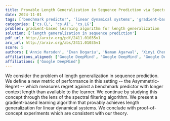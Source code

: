 ```yaml
---
title: Provable Length Generalization in Sequence Prediction via Spectral   Filtering
date: 2024-11-01
tags: ['benchmark predictor', 'linear dynamical systems', 'gradient-based learning algorithm', 'length generalization', 'spectral filtering algorithm', 'Asymmetric-Regret', 'sequence prediction']
categories: ['cs.CL', 'cs.AI', 'cs.LG']
problem: gradient-based learning algorithm for length generalization
solution: ['length generalization in sequence prediction']
pdf_url: http://arxiv.org/pdf/2411.01035v1
arx_url: http://arxiv.org/abs/2411.01035v1
score: 5
authors: ['Annie Marsden', 'Evan Dogariu', 'Naman Agarwal', 'Xinyi Chen', 'Daniel Suo', 'Elad Hazan']
affiliations_aligned: ['Google DeepMind', 'Google DeepMind', 'Google DeepMind', 'Google DeepMind', 'Google DeepMind', 'Google DeepMind']
affiliations: ['Google DeepMind']
---
```



We consider the problem of length generalization in sequence prediction. We define a new metric of performance in this setting -- the Asymmetric-Regret -- which measures regret against a benchmark predictor with longer context length than available to the learner. We continue by studying this concept through the lens of the spectral filtering algorithm. We present a gradient-based learning algorithm that provably achieves length generalization for linear dynamical systems. We conclude with proof-of-concept experiments which are consistent with our theory.